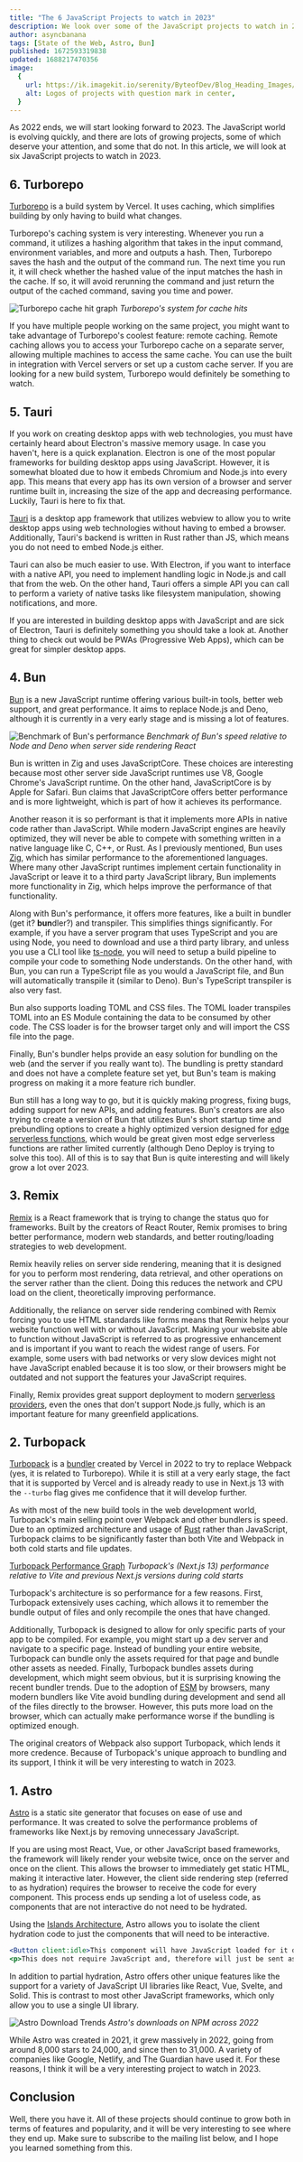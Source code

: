 ```yaml
---
title: "The 6 JavaScript Projects to watch in 2023"
description: We look over some of the JavaScript projects to watch in 2023.
author: asyncbanana
tags: [State of the Web, Astro, Bun]
published: 1672593319838
updated: 1688217470356
image:
  {
    url: https://ik.imagekit.io/serenity/ByteofDev/Blog_Heading_Images/ProjectsToWatch2023_m-ZaUQpLf,
    alt: Logos of projects with question mark in center,
  }
---
```


As 2022 ends, we will start looking forward to 2023. The JavaScript world is evolving quickly, and there are lots of growing projects, some of which deserve your attention, and some that do not. In this article, we will look at six JavaScript projects to watch in 2023.

## 6. Turborepo

[Turborepo](https://byteofdev/posts/lerna-vs-turbopack-rush) is a build system by Vercel. It uses caching, which simplifies building by only having to build what changes.

Turborepo's caching system is very interesting. Whenever you run a command, it utilizes a hashing algorithm that takes in the input command, environment variables, and more and outputs a hash. Then, Turborepo saves the hash and the output of the command run. The next time you run it, it will check whether the hashed value of the input matches the hash in the cache. If so, it will avoid rerunning the command and just return the output of the cached command, saving you time and power.

![Turborepo cache hit graph](https://ik.imagekit.io/serenity/ByteofDev/Blog_Content_Images/turborepo_cache_hit_dvtROQRRv)
_Turborepo's system for cache hits_

If you have multiple people working on the same project, you might want to take advantage of Turborepo's coolest feature: remote caching. Remote caching allows you to access your Turborepo cache on a separate server, allowing multiple machines to access the same cache. You can use the built in integration with Vercel servers or set up a custom cache server. If you are looking for a new build system, Turborepo would definitely be something to watch.

## 5. Tauri

If you work on creating desktop apps with web technologies, you must have certainly heard about Electron's massive memory usage. In case you haven't, here is a quick explanation. Electron is one of the most popular frameworks for building desktop apps using JavaScript. However, it is somewhat bloated due to how it embeds Chromium and Node.js into every app. This means that every app has its own version of a browser and server runtime built in, increasing the size of the app and decreasing performance. Luckily, Tauri is here to fix that.

[Tauri](https://tauri.app/) is a desktop app framework that utilizes webview to allow you to write desktop apps using web technologies without having to embed a browser. Additionally, Tauri's backend is written in Rust rather than JS, which means you do not need to embed Node.js either.

Tauri can also be much easier to use. With Electron, if you want to interface with a native API, you need to implement handling logic in Node.js and call that from the web. On the other hand, Tauri offers a simple API you can call to perform a variety of native tasks like filesystem manipulation, showing notifications, and more.

If you are interested in building desktop apps with JavaScript and are sick of Electron, Tauri is definitely something you should take a look at. Another thing to check out would be PWAs (Progressive Web Apps), which can be great for simpler desktop apps.

## 4. Bun

[Bun](https://byteofdev.com/posts/what-is-bun/) is a new JavaScript runtime offering various built-in tools, better web support, and great performance. It aims to replace Node.js and Deno, although it is currently in a very early stage and is missing a lot of features.

![Benchmark of Bun's performance](https://ik.imagekit.io/serenity/ByteofDev/Blog_Content_Images/bun_performance_Tj8YtiHTN)
_Benchmark of Bun's speed relative to Node and Deno when server side rendering React_

Bun is written in Zig and uses JavaScriptCore. These choices are interesting because most other server side JavaScript runtimes use V8, Google Chrome's JavaScript runtime. On the other hand, JavaScriptCore is by Apple for Safari. Bun claims that JavaScriptCore offers better performance and is more lightweight, which is part of how it achieves its performance.

Another reason it is so performant is that it implements more APIs in native code rather than JavaScript. While modern JavaScript engines are heavily optimized, they will never be able to compete with something written in a native language like C, C++, or Rust. As I previously mentioned, Bun uses [Zig](https://ziglang.org/), which has similar performance to the aforementioned languages. Where many other JavaScript runtimes implement certain functionality in JavaScript or leave it to a third party JavaScript library, Bun implements more functionality in Zig, which helps improve the performance of that functionality.

Along with Bun's performance, it offers more features, like a built in bundler (get it? **bun**dler?) and transpiler. This simplifies things significantly. For example, if you have a server program that uses TypeScript and you are using Node, you need to download and use a third party library, and unless you use a CLI tool like [ts-node](https://github.com/TypeStrong/ts-node), you will need to setup a build pipeline to compile your code to something Node understands. On the other hand, with Bun, you can run a TypeScript file as you would a JavaScript file, and Bun will automatically transpile it (similar to Deno). Bun's TypeScript transpiler is also very fast.

Bun also supports loading TOML and CSS files. The TOML loader transpiles TOML into an ES Module containing the data to be consumed by other code. The CSS loader is for the browser target only and will import the CSS file into the page.

Finally, Bun's bundler helps provide an easy solution for bundling on the web (and the server if you really want to). The bundling is pretty standard and does not have a complete feature set yet, but Bun's team is making progress on making it a more feature rich bundler.

Bun still has a long way to go, but it is quickly making progress, fixing bugs, adding support for new APIs, and adding features. Bun's creators are also trying to create a version of Bun that utilizes Bun's short startup time and prebundling options to create a highly optimized version designed for [edge serverless functions](https://byteofdev.com/posts/serverless), which would be great given most edge serverless functions are rather limited currently (although Deno Deploy is trying to solve this too). All of this is to say that Bun is quite interesting and will likely grow a lot over 2023.

## 3. Remix

[Remix](https://remix.run/) is a React framework that is trying to change the status quo for frameworks. Built by the creators of React Router, Remix promises to bring better performance, modern web standards, and better routing/loading strategies to web development.

Remix heavily relies on server side rendering, meaning that it is designed for you to perform most rendering, data retrieval, and other operations on the server rather than the client. Doing this reduces the network and CPU load on the client, theoretically improving performance.

Additionally, the reliance on server side rendering combined with Remix forcing you to use HTML standards like forms means that Remix helps your website function well with or without JavaScript. Making your website able to function without JavaScript is referred to as progressive enhancement and is important if you want to reach the widest range of users. For example, some users with bad networks or very slow devices might not have JavaScript enabled because it is too slow, or their browsers might be outdated and not support the features your JavaScript requires.

Finally, Remix provides great support deployment to modern [serverless providers](https://byteofdev.com/posts/serverless/), even the ones that don't support Node.js fully, which is an important feature for many greenfield applications.

## 2. Turbopack

[Turbopack](https://turbo.build/) is a [bundler](https://byteofdev.com/posts/bundlers/) created by Vercel in 2022 to try to replace Webpack (yes, it is related to Turborepo). While it is still at a very early stage, the fact that it is supported by Vercel and is already ready to use in Next.js 13 with the `--turbo` flag gives me confidence that it will develop further.

As with most of the new build tools in the web development world, Turbopack's main selling point over Webpack and other bundlers is speed. Due to an optimized architecture and usage of [Rust](https://www.rust-lang.org/) rather than JavaScript, Turbopack claims to be significantly faster than both Vite and Webpack in both cold starts and file updates.

[Turbopack Performance Graph](https://ik.imagekit.io/serenity/ByteofDev/Blog_Content_Images/Turbopack_Performance_LYZ5wwUEu.png)
_Turbopack's (Next.js 13) performance relative to Vite and previous Next.js versions during cold starts_

Turbopack's architecture is so performance for a few reasons. First, Turbopack extensively uses caching, which allows it to remember the bundle output of files and only recompile the ones that have changed.

Additionally, Turbopack is designed to allow for only specific parts of your app to be compiled. For example, you might start up a dev server and navigate to a specific page. Instead of bundling your entire website, Turbopack can bundle only the assets required for that page and bundle other assets as needed. Finally, Turbopack bundles assets during development, which might seem obvious, but it is surprising knowing the recent bundler trends. Due to the adoption of [ESM](https://byteofdev.com/posts/how-to-use-esm) by browsers, many modern bundlers like Vite avoid bundling during development and send all of the files directly to the browser. However, this puts more load on the browser, which can actually make performance worse if the bundling is optimized enough.

The original creators of Webpack also support Turbopack, which lends it more credence. Because of Turbopack's unique approach to bundling and its support, I think it will be very interesting to watch in 2023.

## 1. Astro

[Astro](https://astro.build/) is a static site generator that focuses on ease of use and performance. It was created to solve the performance problems of frameworks like Next.js by removing unnecessary JavaScript.

If you are using most React, Vue, or other JavaScript based frameworks, the framework will likely render your website twice, once on the server and once on the client. This allows the browser to immediately get static HTML, making it interactive later. However, the client side rendering step (referred to as hydration) requires the browser to receive the code for every component. This process ends up sending a lot of useless code, as components that are not interactive do not need to be hydrated.

Using the [Islands Architecture](https://jasonformat.com/islands-architecture/), Astro allows you to isolate the client hydration code to just the components that will need to be interactive.

```jsx
<Button client:idle>This component will have JavaScript loaded for it due to the client:idle attribute</Button>
<p>This does not require JavaScript and, therefore will just be sent as static HTML</p>
```

In addition to partial hydration, Astro offers other unique features like the support for a variety of JavaScript UI libraries like React, Vue, Svelte, and Solid. This is contrast to most other JavaScript frameworks, which only allow you to use a single UI library.

![Astro Download Trends](https://ik.imagekit.io/serenity/ByteofDev/Blog_Content_Images/astro-trends_Kb0WHX93S)
_Astro's downloads on NPM across 2022_

While Astro was created in 2021, it grew massively in 2022, going from around 8,000 stars to 24,000, and since then to 31,000. A variety of companies like Google, Netlify, and The Guardian have used it. For these reasons, I think it will be a very interesting project to watch in 2023.

## Conclusion

Well, there you have it. All of these projects should continue to grow both in terms of features and popularity, and it will be very interesting to see where they end up. Make sure to subscribe to the mailing list below, and I hope you learned something from this.
